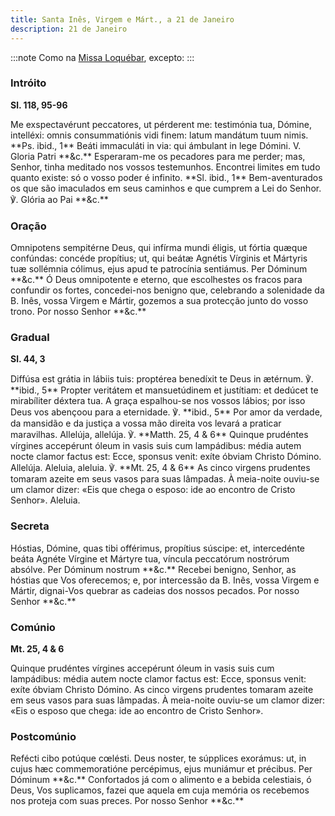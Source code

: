 ```yaml
---
title: Santa Inês, Virgem e Márt., a 21 de Janeiro
description: 21 de Janeiro
---
```


:::note
Como na [Missa Loquébar](/missal/comum/17virgensmartires1), excepto:
:::

### Intróito

**Sl. 118, 95-96**

<div class="grid grid-cols-2 gap-5">
  <span class="text-justify">
    Me exspectavérunt peccatores, ut pérderent me: testimónia tua, Dómine,
    intelléxi: omnis consummatiónis vidi finem: latum mandátum tuum nimis. **Ps.
    ibid., 1** Beáti immaculáti in via: qui ámbulant in lege Dómini. V. Gloria
    Patri **&c.**
  </span>
  <span class="text-justify">
    Esperaram-me os pecadores para me perder; mas, Senhor, tinha meditado nos
    vossos testemunhos. Encontrei limites em tudo quanto existe: só o vosso
    poder é infinito. **Sl. ibid., 1** Bem-aventurados os que são imaculados em
    seus caminhos e que cumprem a Lei do Senhor. ℣. Glória ao Pai **&c.**
  </span>
</div>

### Oração

<div class="grid grid-cols-2 gap-5">
  <span class="text-justify">
    Omnipotens sempitérne Deus, qui infírma mundi éligis, ut fórtia quæque
    confúndas: concéde propítius; ut, qui beátæ Agnétis Vírginis et Mártyris tuæ
    sollémnia cólimus, ejus apud te patrocínia sentiámus. Per Dóminum **&c.**
  </span>
  <span class="text-justify">
    Ó Deus omnipotente e eterno, que escolhestes os fracos para confundir os
    fortes, concedei-nos benigno que, celebrando a solenidade da B. Inês, vossa
    Virgem e Mártir, gozemos a sua protecção junto do vosso trono. Por nosso
    Senhor **&c.**
  </span>
</div>

### Gradual

**Sl. 44, 3**

<div class="grid grid-cols-2 gap-5">
  <span class="text-justify">
    Diffúsa est grátia in lábiis tuis: proptérea benedíxit te Deus in ætérnum.
    ℣. **ibid., 5** Propter veritátem et mansuetúdinem et justítiam: et dedúcet
    te mirabíliter déxtera tua.
  </span>
  <span class="text-justify">
    A graça espalhou-se nos vossos lábios; por isso Deus vos abençoou para a
    eternidade. ℣. **ibid., 5** Por amor da verdade, da mansidão e da justiça a
    vossa mão direita vos levará a praticar maravilhas.
  </span>
  <span class="text-justify">
    Allelúja, allelúja. ℣. **Matth. 25, 4 & 6** Quinque prudéntes vírgines
    accepérunt óleum in vasis suis cum lampádibus: média autem nocte clamor
    factus est: Ecce, sponsus venit: exíte óbviam Christo Dómino. Allelúja.
  </span>
  <span class="text-justify">
    Aleluia, aleluia. ℣. **Mt. 25, 4 & 6** As cinco virgens prudentes tomaram
    azeite em seus vasos para suas lâmpadas. À meia-noite ouviu-se um clamor
    dizer: «Eis que chega o esposo: ide ao encontro de Cristo Senhor». Aleluia.
  </span>
</div>

### Secreta

<div class="grid grid-cols-2 gap-5">
  <span class="text-justify">
    Hóstias, Dómine, quas tibi offérimus, propítius súscipe: et, intercedénte
    beáta Agnéte Vírgine et Mártyre tua, víncula peccatórum nostrórum absólve.
    Per Dóminum nostrum **&c.**
  </span>
  <span class="text-justify">
    Recebei benigno, Senhor, as hóstias que Vos oferecemos; e, por intercessão
    da B. Inês, vossa Virgem e Mártir, dignai-Vos quebrar as cadeias dos nossos
    pecados. Por nosso Senhor **&c.**
  </span>
</div>

### Comúnio

**Mt. 25, 4 & 6**

<div class="grid grid-cols-2 gap-5">
  <span class="text-justify">
    Quinque prudéntes vírgines accepérunt óleum in vasis suis cum lampádibus:
    média autem nocte clamor factus est: Ecce, sponsus venit: exíte óbviam
    Christo Dómino.
  </span>
  <span class="text-justify">
    As cinco virgens prudentes tomaram azeite em seus vasos para suas lâmpadas.
    À meia-noite ouviu-se um clamor dizer: «Eis o esposo que chega: ide ao
    encontro de Cristo Senhor».
  </span>
</div>

### Postcomúnio

<div class="grid grid-cols-2 gap-5">
  <span class="text-justify">
    Refécti cibo potúque cœlésti. Deus noster, te súpplices exorámus: ut, in
    cujus hæc commemoratióne percépimus, ejus muniámur et précibus. Per Dóminum
    **&c.**
  </span>
  <span class="text-justify">
    Confortados já com o alimento e a bebida celestiais, ó Deus, Vos suplicamos,
    fazei que aquela em cuja memória os recebemos nos proteja com suas preces.
    Por nosso Senhor **&c.**
  </span>
</div>

